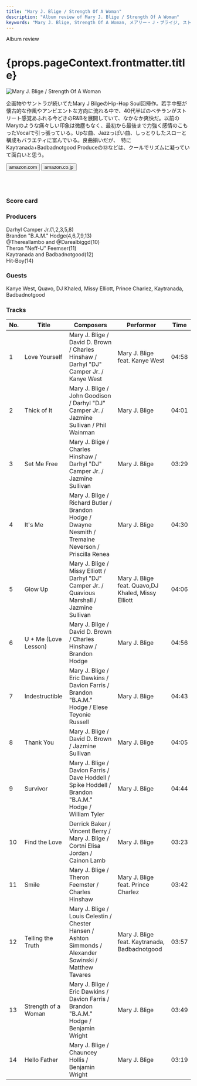 ```yaml
---
title: "Mary J. Blige / Strength Of A Woman"
description: "Album review of Mary J. Blige / Strength Of A Woman"
keywords: "Mary J. Blige, Strength Of A Woman, メアリー・Ｊ・ブライジ, ストレングス・オブ・ア・ウーマン"
---
```






<p className="largeP">Album review</p>
<h1 className="h1--no--margin">{props.pageContext.frontmatter.title}</h1>

<Row  className="image-card-group">
	<Column colMd={"4"} colLg={"4"} noGutterMdLeft="">
       <ImageCard>

![Mary J. Blige / Strength Of A Woman](../../images/cd/maryjblige10L.jpg) 

</ImageCard>
	</Column>
	<Column colMd={"8"} colLg={"8"} noGutterMdLeft="">
	<p>
	企画物やサントラが続いてたMary J BilgeのHip-Hop Soul回帰作。若手中堅が懐古的な作風やアンビエントな方向に流れる中で、40代半ばのベテランがストリート感覚あふれる今どきのR&Bを展開していて、なかなか爽快だ。以前のMaryのような痛々しい印象は微塵もなく、最初から最後まで力強く感情のこもったVocalで引っ張っている。Upな曲、Jazzっぽい曲、しっとりしたスローと構成もバラエティに富んでいる。良曲揃いだが、　特にKaytranada+Badbadnotgood Produceの⑫などは、クールでリズムに凝っていて面白いと思う。
	</p>
    <div>
	  <Button href="https://amzn.to/3fm4JXC" kind="primary" size="small" renderIcon={ArrowUpRight24}>
      amazon.com
      </Button>
      <Button href="https://amzn.to/30nNz7N" kind="secondary" size="small" renderIcon={ArrowUpRight24}>
      amazon.co.jp
      </Button>
	</div>
	<a href="https://geo.music.apple.com/jp/album/strength-of-a-woman/1440895460?mt=1&app=music&ls=1&at=11lcug" style="display:inline-block;overflow:hidden;background:url(https://linkmaker.itunes.apple.com/ja-jp/lockup.svg?releaseDate=2017-04-28&kind=album&bubble=apple_music&style=mono-black) no-repeat;width:180px;height:45px;"></a>
	<a href="https://geo.music.apple.com/jp/album/strength-of-a-woman/1440895460?app=itunes&at=11lcug" style="display:inline-block;overflow:hidden;background:url(https://linkmaker.itunes.apple.com/ja-jp/badge-lrg.svg?releaseDate=2017-04-28&kind=album&bubble=itunes_music) no-repeat;width:140px;height:45px;"></a>
	</Column>
</Row>
<Row >
	<Column colMd={"4"} colLg={"4"} noGutterMdLeft="">
<div>
    <h3>Score card</h3>
	<SliderJS1 value="5" />
    <SliderJS2 value="2" />
	<SliderJS3 value="1" />
    <SliderJS4 value="9" />
</div>
</Column>
<Column colMd={"8"} colLg={"8"} noGutterMdLeft="">
<div>
<h3>Producers</h3>
<p>
Darhyl Camper Jr.(1,2,3,5,8)
<br/>Brandon "B.A.M." Hodge(4,6,7,9,13)
<br/>@Thereallambo and @Darealbiggd(10)
<br/>Theron "Neff-U" Feemser(11)
<br/>Kaytranada and Badbadnotgood(12)
<br/>Hit-Boy(14)
</p>
<h3>Guests</h3>
<p>
	Kanye West, Quavo, DJ Khaled, Missy Elliott, Prince Charlez, Kaytranada, Badbadnotgood
</p>
</div>
</Column>
</Row>

<h3>Tracks</h3>

| No. |	 Title               |	 Composers                                                                                              |	 Performer                                       | Time	 |
| --- |	-------------------- | -------------------------------------------------------------------------------------------------------- | -------------------------------------------------- | ----- |
| 1	  |	Love Yourself        | Mary J. Blige / David D. Brown / Charles Hinshaw / Darhyl "DJ" Camper Jr. / Kanye West                  	| Mary J. Blige feat. Kanye West                     | 04:58 |
| 2	  |	Thick of It          | Mary J. Blige / John Goodison / Darhyl "DJ" Camper Jr. / Jazmine Sullivan / Phil Wainman                	| Mary J. Blige                                      | 04:01 |
| 3	  |	Set Me Free          | Mary J. Blige / Charles Hinshaw / Darhyl "DJ" Camper Jr. / Jazmine Sullivan                             	| Mary J. Blige                                      | 03:29 |
| 4	  |	It's Me              | Mary J. Blige / Richard Butler / Brandon Hodge / Dwayne Nesmith / Tremaine Neverson / Priscilla Renea   	| Mary J. Blige                                      | 04:30 |
| 5	  |	Glow Up              | Mary J. Blige / Missy Elliott / Darhyl "DJ" Camper Jr. / Quavious Marshall / Jazmine Sullivan           	| Mary J. Blige feat. Quavo,DJ Khaled, Missy Elliott | 04:06 |
| 6	  |	U + Me (Love Lesson) | Mary J. Blige / David D. Brown / Charles Hinshaw / Brandon Hodge                                        	| Mary J. Blige                                      | 04:56 |
| 7	  |	Indestructible       | Mary J. Blige / Eric Dawkins / Davion Farris / Brandon "B.A.M." Hodge / Elese Teyonie Russell           	| Mary J. Blige                                      | 04:43 |
| 8	  |	Thank You            | Mary J. Blige / David D. Brown / Jazmine Sullivan                                                       	| Mary J. Blige                                      | 04:05 |
| 9	  |	Survivor             | Mary J. Blige / Davion Farris / Dave Hoddell / Spike Hoddell / Brandon "B.A.M." Hodge / William Tyler   	| Mary J. Blige                                      | 04:44 |
| 10  |	Find the Love        | Derrick Baker / Vincent Berry / Mary J. Blige / Cortni Elisa Jordan / Cainon Lamb                       	| Mary J. Blige                                      | 03:23 |
| 11  |	Smile                | Mary J. Blige / Theron Feemster / Charles Hinshaw                                                       	| Mary J. Blige feat. Prince Charlez                 | 03:42 |
| 12  |	Telling the Truth    | Mary J. Blige / Louis Celestin / Chester Hansen / Ashton Simmonds / Alexander Sowinski / Matthew Tavares	| Mary J. Blige feat. Kaytranada, Badbadnotgood      | 03:57 |
| 13  |	Strength of a Woman  | Mary J. Blige / Eric Dawkins / Davion Farris / Brandon "B.A.M." Hodge / Benjamin Wright                 	| Mary J. Blige                                      | 03:49 |
| 14  |	Hello Father         | Mary J. Blige / Chauncey Hollis / Benjamin Wright                                                       	| Mary J. Blige                                      | 03:19 |
